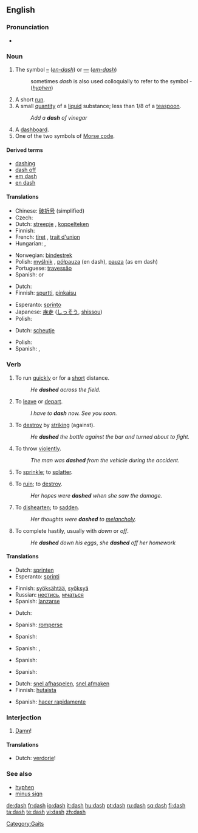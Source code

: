 {{punctuation marks}}
==English==

===Pronunciation===
*{{audio|en-us-dash.ogg|Audio (US)}}
*:{{rhymes|æʃ}}

===Noun===
{{en-noun|es}}

# {{typography}} The symbol [[–]] (''[[en-dash]]'') or [[—]] (''[[em-dash]]'')
#: sometimes ''dash'' is also used colloquially to refer to the symbol - (''[[hyphen]]'')
# A short [[run]].
# A small [[quantity]] of a [[liquid]] substance; less than 1/8 of a [[teaspoon]].
#: ''Add a '''dash''' of vinegar''
# A [[dashboard]].
# One of the two symbols of [[Morse code]].

====Derived terms====
*[[dashing]]
*[[dash off]]
*[[em dash]]
*[[en dash]]

====Translations====
{{trans-top|typographic symbol}}
* Chinese: [[破折号]] (simplified)
* Czech: {{t-|cs|pomlčka|f}}
* Dutch: [[streepje]] {{n}}, [[koppelteken]] {{n}}
* Finnish: {{t+|fi|ajatusviiva}}
* French: [[tiret]] {{m}}, [[trait d'union]] {{m}}
* Hungarian: {{t-|hu|kötőjel}}, {{t-|hu|gondolatjel}}
{{trans-mid}}
* Norwegian: [[bindestrek]] {{m}}
* Polish: [[myślnik]] {{m}}, [[półpauza]] {{f}} (en dash), [[pauza]] {{f}} (as em dash)
* Portuguese: [[travessão]] {{m}}
* Spanish: {{t+|es|raya|f}} or {{t|es|guión largo|m}}
{{trans-bottom}}

{{trans-top|short run}}
* Dutch: {{t-|nl|sprint|m}}
* Finnish: [[spurtti]], [[pinkaisu]]
{{trans-mid}}
* Esperanto: [[sprinto]]
* Japanese: [[疾走]] ([[しっそう]], [[shissou]])
* Polish: {{t-|pl|sprint|m}}
{{trans-bottom}}

{{trans-top|small quantity of liquid}}
* Dutch: [[scheutje]] {{n}}
{{trans-mid}}
* Polish: {{t+|pl|kropla|f}}
* Spanish: {{t+|es|gota|f}}, {{t+|es|pizca|f}}
{{trans-bottom}}

===Verb===
{{en-verb|dash|es}}

# {{intransitive}} To run [[quick]]ly or for a [[short]] distance.
#: ''He '''dashed''' across the field.''
# {{context|intransitive|informal}} To [[leave]] or [[depart]].
#: ''I have to '''dash''' now. See you soon.''
# {{transitive}} To [[destroy]] by [[striking]] (against).
#: ''He '''dashed''' the bottle against the bar and turned about to fight.''
# {{transitive}} To throw [[violent]]ly.
#: ''The man was '''dashed''' from the vehicle during the accident.''
# {{transitive}} To [[sprinkle]]; to [[splatter]].
# {{transitive}} To [[ruin]]; to [[destroy]].
#: ''Her hopes were '''dashed''' when she saw the damage.''
# {{transitive}} To [[dishearten]]; to [[sadden]].
#: ''Her thoughts were '''dashed''' to [[melancholy]].''
# {{transitive}} To complete hastily, usually with ''down'' or ''off''.
#: ''He '''dashed''' down his eggs'', ''she '''dashed''' off her homework''

====Translations====
{{trans-top|to run short distance}}
* Dutch: [[sprinten]]
* Esperanto: [[sprinti]]
{{trans-mid}}
* Finnish: [[syöksähtää]], [[syöksyä]]
* Russian: [[нестись]], [[мчаться]]
* Spanish: [[lanzarse]]
{{trans-bottom}}

{{trans-top|to leave}}
{{trans-mid}}
{{trans-bottom}}

{{trans-top|to ruin}}
* Dutch: {{t-|nl|verwoesten}}
{{trans-mid}}
* Spanish: [[romperse]]
{{trans-bottom}}

{{trans-top|to destroy}}
{{trans-mid}}
* Spanish: {{t+|es|romper}}
{{trans-bottom}}

{{trans-top|to throw violently}}
{{trans-mid}}
* Spanish: {{t+|es|arrojar}}, {{t+|es|lanzar}}
{{trans-bottom}}

{{trans-top|to sprinkle}}
{{trans-mid}}
{{trans-bottom}}

{{trans-top|to ruin}}
{{trans-mid}}
* Spanish: {{t-|es|salpicar}}
{{trans-bottom}}

{{trans-top|to dishearten}}
{{trans-mid}}
* Spanish: {{t-|es|frustrar}}
{{trans-bottom}}

{{trans-top|to complete hastily}}
* Dutch: [[snel afhaspelen]], [[snel afmaken]]
* Finnish: [[hutaista]]
{{trans-mid}}
* Spanish: [[hacer rapidamente]]
{{trans-bottom}}

===Interjection===
{{en-intj}}

# {{euphemism}} [[damn|Damn]]!

====Translations====
{{trans-top|damn}}
* Dutch: [[verdorie]]!
{{trans-mid}}
{{trans-bottom}}

===See also===
*[[hyphen]]
*[[minus sign]]

[[Category:Gaits]]

[[de:dash]]
[[fr:dash]]
[[io:dash]]
[[it:dash]]
[[hu:dash]]
[[pt:dash]]
[[ru:dash]]
[[sq:dash]]
[[fi:dash]]
[[ta:dash]]
[[te:dash]]
[[vi:dash]]
[[zh:dash]]